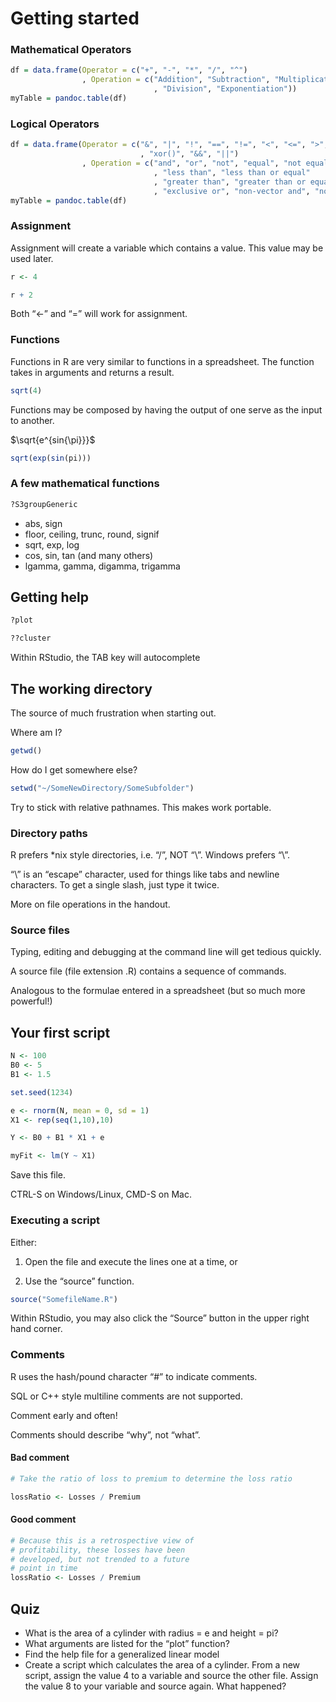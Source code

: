 # Getting started

### Mathematical Operators

```r
df = data.frame(Operator = c("+", "-", "*", "/", "^")
                , Operation = c("Addition", "Subtraction", "Multiplication"
                                , "Division", "Exponentiation"))
myTable = pandoc.table(df)
```

### Logical Operators

```r
df = data.frame(Operator = c("&", "|", "!", "==", "!=", "<", "<=", ">", ">="
                             , "xor()", "&&", "||")
                , Operation = c("and", "or", "not", "equal", "not equal"
                                , "less than", "less than or equal"
                                , "greater than", "greater than or equal"
                                , "exclusive or", "non-vector and", "non-vector or"))
myTable = pandoc.table(df)
```

### Assignment

Assignment will create a variable which contains a value. This value may be used later.

```r
r <- 4

r + 2
```

Both "<-" and "=" will work for assignment.

### Functions

Functions in R are very similar to functions in a spreadsheet. The function takes in arguments and returns a result.

```r
sqrt(4)
```

Functions may be composed by having the output of one serve as the input to another.

$\sqrt{e^{sin{\pi}}}$

```r
sqrt(exp(sin(pi)))
```

### A few mathematical functions

```r
?S3groupGeneric
```

* abs, sign
* floor, ceiling, trunc, round, signif
* sqrt, exp, log
* cos, sin, tan (and many others)
* lgamma, gamma, digamma, trigamma

## Getting help

```r
?plot

??cluster
```

Within RStudio, the TAB key will autocomplete

## The working directory

The source of much frustration when starting out.

Where am I?

```r
getwd()
```

How do I get somewhere else?

```r
setwd("~/SomeNewDirectory/SomeSubfolder")
```

Try to stick with relative pathnames. This makes work portable.

### Directory paths

R prefers *nix style directories, i.e. "/", NOT "\\". Windows prefers "\\".

"\\" is an "escape" character, used for things like tabs and newline characters. To get a single slash, just type it twice.

More on file operations in the handout.

### Source files

Typing, editing and debugging at the command line will get tedious quickly.

A source file (file extension .R) contains a sequence of commands.

Analogous to the formulae entered in a spreadsheet (but so much more powerful!)

## Your first script

```r
N <- 100
B0 <- 5
B1 <- 1.5

set.seed(1234)

e <- rnorm(N, mean = 0, sd = 1)
X1 <- rep(seq(1,10),10)

Y <- B0 + B1 * X1 + e

myFit <- lm(Y ~ X1)
```

Save this file.

CTRL-S on Windows/Linux, CMD-S on Mac.

### Executing a script

Either: 

1. Open the file and execute the lines one at a time, or

2. Use the "source" function.

```r
source("SomefileName.R")
```

Within RStudio, you may also click the "Source" button in the upper right hand corner.

### Comments

R uses the hash/pound character "#" to indicate comments.

SQL or C++ style multiline comments are not supported.

Comment early and often!

Comments should describe "why", not "what".

#### Bad comment
```r
# Take the ratio of loss to premium to determine the loss ratio

lossRatio <- Losses / Premium
```

#### Good comment
```r
# Because this is a retrospective view of 
# profitability, these losses have been
# developed, but not trended to a future
# point in time
lossRatio <- Losses / Premium
```

## Quiz

* What is the area of a cylinder with radius = e and height = pi?
* What arguments are listed for the "plot" function?
* Find the help file for a generalized linear model
* Create a script which calculates the area of a cylinder. From a new script, assign the value 4 to a variable and source the other file. Assign the value 8 to your variable and source again. What happened?